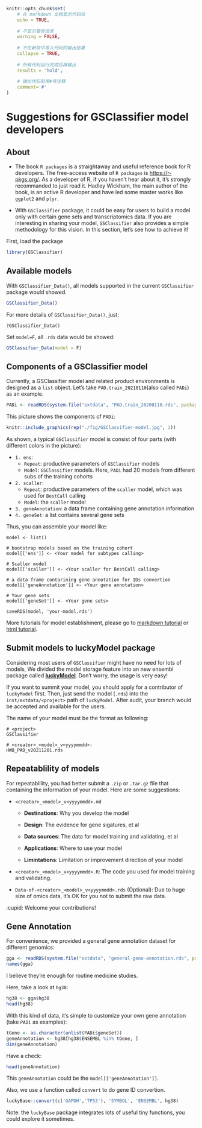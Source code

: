 

```r
knitr::opts_chunk$set(
    # 在 markdown 文档显示代码块
    echo = TRUE, 
    
    # 不显示警告信息
    warning = FALSE, 
    
    # 不在新块中写入代码的输出结果
    collapse = TRUE, 
    
    # 所有代码运行完成后再输出
    results = 'hold', 
    
    # 输出代码前用#号注释
    comment='#'
)
```

# Suggestions for GSClassifier model developers


## About

+ The book `R packages` is a straightaway and useful reference book for R developers. The free-access website of `R packages` is [https://r-pkgs.org/](https://r-pkgs.org/). As a developer of R, if you haven't hear about it, it's strongly recommanded to just read it. Hadley Wickham, the main author of the book, is an active R developer and have led some master works like `ggplot2` and `plyr`.

+ With `GSClassifier` package, it could be easy for users to build a model only with certain gene sets and transcriptomics data. If you are interesting in sharing your model, `GSClassifier` also provides a simple methodology for this vision. In this section, let's see how to achieve it!

First, load the package

```r
library(GSClassifier)
```

## Available models

With `GSClassifier_Data()`, all models supported in the current `GSClassifier` package would showed.

```r
GSClassifier_Data()
```

For more details of `GSClassifier_Data()`, just:

```
?GSClassifier_Data()
```

Set `model=F`, all `.rds` data would be showed:

```r
GSClassifier_Data(model = F)
```



## Components of a GSClassifier model

Currently, a GSClassifier model and related product environments is designed as a `list` object. Let's take `PAD.train_20210110`(also called `PADi`) as an example.

```r
PADi <- readRDS(system.file("extdata", "PAD.train_20200110.rds", package = "GSClassifier")) 
```


This picture shows the components of `PADi`:

```r
knitr::include_graphics(rep("./fig/GSClassifier-model.jpg", 1))
```

As shown, a typical `GSClassifier` model is consist of four parts (with different colors in the picture):

+ `1. ens`: 
  + `Repeat`: productive parameters of `GSClassifier` models
  + `Model`: `GSClassifier` models. Here, `PADi` had 20 models from different subs of the training cohorts
+ `2. scaller`: 
  + `Repeat`: productive parameters of the `scaller` model, which was used for `BestCall` calling
  + `Model`: the `scaller` model
+ `3. geneAnnotation`: a data frame containing gene annotation information
+ `4. geneSet`: a list contains several gene sets

Thus, you can assemble your model like:

```
model <- list()

# bootstrap models based on the training cohort
model[['ens']] <- <Your model for subtypes calling>

# Scaller model
model[['scaller']] <- <Your scaller for BestCall calling>

# a data frame contarining gene annotation for IDs convertion
model[['geneAnnotation']] <- <Your gene annotation>

# Your gene sets
model[['geneSet']] <- <Your gene sets>

saveRDS(model, 'your-model.rds')

```

More tutorials for model establishment, please go to [markdown tutorial](https://github.com/huangwb8/GSClassifier/wiki/Model-establishment) or [html tutorial](http://htmlpreview.github.io/?https://raw.githubusercontent.com/wiki/huangwb8/GSClassifier/Model-establishment.html).

## Submit models to luckyModel package 

Considering most users of `GSClassifier` might have no need for lots of models, We divided the model storage feature into an new ensembl package called [**luckyModel**](https://github.com/huangwb8/luckyModel). Don't worry, the usage is very easy!

If you want to summit your model, you should apply for a contributor of `luckyModel` first. Then, just send the model (`.rds`) into the `inst/extdata/<project>` path of `luckyModel`. After audit, your branch would be accepted and available for the users. 

The name of your model must be the format as following:

```
# <project>
GSClassifier

# <creator>_<model>_v<yyyymmdd>:
HWB_PAD_v20211201.rds
```

## Repeatablility of models

For repeatablility, you had better submit a `.zip` or `.tar.gz` file that containing the information of your model. Here are some suggestions:  

+ `<creator>_<model>_v<yyyymmdd>.md`

  + **Destinations**: Why you develop the model

  + **Design**: The evidence for gene sigatures, et al

  + **Data sources**: The data for model training and validating, et al

  + **Applications**: Where to use your model

  + **Limintations**: Limitation or improvement direction of your model

+ `<creator>_<model>_v<yyyymmdd>.R`: The code you used for model training and validating. 

+ `Data-of-<creator>_<model>_v<yyyymmdd>.rds` (Optional): Due to huge size of omics data, it's OK for you not to submit the raw data.

:cupid: Welcome your contributions!

## Gene Annotation

For convenience, we provided a general gene annotation dataset for different genomics:

```r
gga <- readRDS(system.file("extdata", "general-gene-annotation.rds", package = "GSClassifier"))
names(gga)
```

I believe they're enough for routine medicine studies.

Here, take a look at `hg38`:

```r
hg38 <- gga$hg38
head(hg38)
```

With this kind of data, it's simple to customize your own gene annotation (take `PADi` as examples):

```r

tGene <- as.character(unlist(PADi$geneSet))
geneAnnotation <- hg38[hg38$ENSEMBL %in% tGene, ]
dim(geneAnnotation)

```

Have a check:

```r
head(geneAnnotation)
```

This `geneAnnotation` could be the `model[['geneAnnotation']]`.

Also, we use a function called `convert` to do gene ID convertion.

```r
luckyBase::convert(c('GAPDH','TP53'), 'SYMBOL', 'ENSEMBL', hg38)
```

Note: the `luckyBase` package integrates lots of useful tiny functions, you could explore it sometimes.



